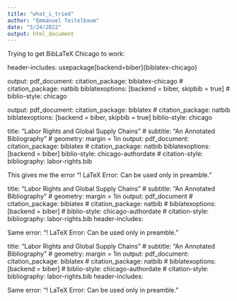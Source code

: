 ```yaml
---
title: "what_i_tried"
author: "Emmanuel Teitelbaum"
date: "5/24/2022"
output: html_document
---
```



Trying to get BibLaTeX Chicago to work: 

header-includes: 
  usepackage[backend=biber]{biblatex-chicago}
  
output: 
  pdf_document:
    citation_package: biblatex-chicago
    # citation_package: natbib
biblatexoptions: [backend = biber, skipbib = true]
# biblio-style: chicago

output: 
  pdf_document:
    citation_package: biblatex
    # citation_package: natbib
biblatexoptions: [backend = biber, skipbib = true]
biblio-style: chicago


title: "Labor Rights and Global Supply Chains"
# subtitle: "An Annotated Bibliography"
# geometry: margin = 1in
output: 
  pdf_document:
    citation_package: biblatex
    # citation_package: natbib
biblatexoptions: [backend = biber]
biblio-style: chicago-authordate
# citation-style: 
bibliography: labor-rights.bib

This gives me the error "! LaTeX Error: Can be used only in preamble."

title: "Labor Rights and Global Supply Chains"
# subtitle: "An Annotated Bibliography"
# geometry: margin = 1in
output: pdf_document
    # citation_package: biblatex
    # citation_package: natbib
# biblatexoptions: [backend = biber]
# biblio-style: chicago-authordate
# citation-style: 
bibliography: labor-rights.bib
header-includes: 
  \usepackage[backend=biber, style = chicago-authordate]{biblatex}

Same error: "! LaTeX Error: Can be used only in preamble."


title: "Labor Rights and Global Supply Chains"
# subtitle: "An Annotated Bibliography"
# geometry: margin = 1in
output: 
  pdf_document:
    citation_package: biblatex
    # citation_package: natbib
# biblatexoptions: [backend = biber]
# biblio-style: chicago-authordate
# citation-style: 
bibliography: labor-rights.bib
header-includes: 
  \usepackage[backend=biber, style = chicago-authordate]{biblatex}

Same error: "! LaTeX Error: Can be used only in preamble."
